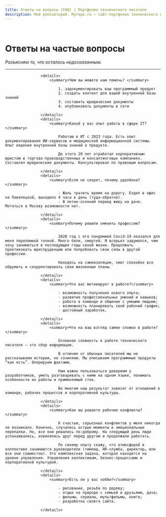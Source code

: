 ```yaml
---
title: Ответы на вопросы (FAQ) | Портфолио технического писателя
description: Мой репозиторий. Myrepo.ru – сайт-портфолио технического писателя
---
```


<br />

# Ответы на частые вопросы

*Разъясняю то, что осталось недосказанным.*

---

					<details>
						<summary>Чем вы можете нам помочь? </summary>

							1. задокументировать ваш программный продукт
							2. создать контент для вашей внутренней базы знаний
							3. составить юридические документы
							4. опубликовать документы в сети

					</details>
					<details>
						<summary>Какой у вас опыт работы в сфере IT?</summary>
							
							Работаю в ИТ с 2023 года. Есть опыт документирования ИИ-сервисов и медицинской информационной системы. Опыт ведения внутренней базы знаний о продукте.
							
							До этого 20 лет отработал корпоративным юристом в торгово-производственных и консалтинговых компаниях. Составлял юридические документы. Консультировал по правовым вопросам.

					</details>
					<details>
						<summary>Если не секрет, почему удалёнка?</summary>

							- Жаль тратить время на дорогу. Ездил в офис на Павелецкой, выходило 4 часа в день (туда-обратно).
							- В летне-осенний период живу на даче. Мотаться в Москву возможности нет.

					</details>
					<details>
						<summary>Почему решили сменить профессию?</summary>

							2020 год с его пандемией Covid-19 оказался для меня переломной точкой. Много боли, смертей. Я всерьез задумался, чем хочу заниматься в последующие годы своей жизни. Продолжать практиковать юриспруденцию или попробовать свои силы в другой профессии.
							
							Находясь на самоизоляции, смог спокойно все обдумать и скорректировать свои жизненные планы.

					</details>
					<details>
						<summary>Что вас мотивирует в работе?</summary>

							- возможность получения нового опыта;
							- развитие профессиональных умений и навыков;
							- работа в команде и общение с умными людьми;
							- возможность планировать свой рабочий график;
							- достойный заработок.

					</details>
					<details>
						<summary>Что на ваш взгляд самое сложно в работе?</summary>

							Основная сложность в работе технического писателя – это сбор информации.

							В отличие от обычных писателей мы не рассказываем истории, не сочиняем. Мы описываем программные продукты “как есть”. Оперируем фактами.

							Нам важно пользоваться доверием у разработчиков, уметь разговаривать с ними на одном языке, понимать особенности их работы и применяемый стек.

							Во многом наш результат зависит от отношений в команде, рабочих процессов и корпоративной культуры.

					</details>
					<details>
						<summary>Как вы решаете рабочие конфликты?</summary>

							К счастью, серьезных конфликтов у меня никогда не возникало. Конечно, случались острые моменты и эмоциональные перепалки. Но, все они решались по-доброму. На следующий день люди успокаивались, извинялись друг перед другом и продолжали работать.

							По своему опыту скажу, что атмосферой в коллективе занимаются руководители (тимлид, HR-служба, директор… или все они совместно). Это комплексная задача, которая находится на уровне управления. Управления коллективом, бизнес-процессами и корпоративной культурой.

					</details>
					<details>
						<summary>Есть ли у вас хобби?</summary>

							- рисование, резьба по дереву;
							- отдых на природе с семьей и друзьями, дача;
							- фильмы, сериалы, мультфильмы, книги;
							- разработка своего сайта.

					</details>
